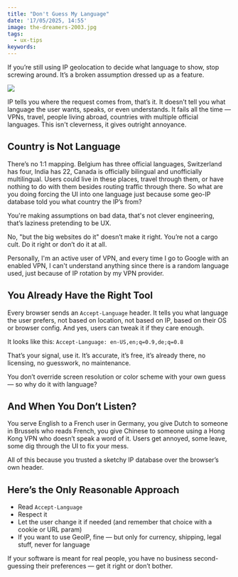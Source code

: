 ```yaml
---
title: "Don't Guess My Language"
date: '17/05/2025, 14:55'
image: the-dreamers-2003.jpg
tags:
  - ux-tips
keywords:
---
```


If you’re still using IP geolocation to decide what language to show, stop screwing around. It’s a broken assumption dressed up as a feature.

![](./the-dreamers-2003.jpg)

IP tells you where the request comes from, that’s it. It doesn’t tell you what language the user wants, speaks, or even understands. It fails all the time — VPNs, travel, people living abroad, countries with multiple official languages. This isn't cleverness, it gives outright annoyance.

## Country is Not Language

There’s no 1:1 mapping. Belgium has three official languages, Switzerland has four, India has 22, Canada is officially bilingual and unofficially multilingual. Users could live in these places, travel through them, or have nothing to do with them besides routing traffic through there. So what are you doing forcing the UI into one language just because some geo-IP database told you what country the IP’s from?

You're making assumptions on bad data, that's not clever engineering, that’s laziness pretending to be UX.

No, "but the big websites do it" doesn’t make it right. You’re not a cargo cult. Do it right or don’t do it at all.

Personally, I'm an active user of VPN, and every time I go to Google with an enabled VPN, I can't understand anything since there is a random language used, just because of IP rotation by my VPN provider.

## You Already Have the Right Tool

Every browser sends an `Accept-Language` header. It tells you what language the user prefers, not based on location, not based on IP, based on their OS or browser config. And yes, users can tweak it if they care enough.

It looks like this: `Accept-Language: en-US,en;q=0.9,de;q=0.8`

That’s your signal, use it. It’s accurate, it’s free, it’s already there, no licensing, no guesswork, no maintenance.

You don’t override screen resolution or color scheme with your own guess — so why do it with language?

## And When You Don’t Listen?

You serve English to a French user in Germany, you give Dutch to someone in Brussels who reads French, you give Chinese to someone using a Hong Kong VPN who doesn’t speak a word of it. Users get annoyed, some leave, some dig through the UI to fix your mess.

All of this because you trusted a sketchy IP database over the browser’s own header.

## Here’s the Only Reasonable Approach

* Read `Accept-Language`
* Respect it
* Let the user change it if needed (and remember that choice with a cookie or URL param)
* If you want to use GeoIP, fine — but only for currency, shipping, legal stuff, never for language

If your software is meant for real people, you have no business second-guessing their preferences — get it right or don’t bother.